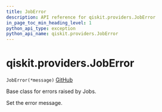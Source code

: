 ```yaml
---
title: JobError
description: API reference for qiskit.providers.JobError
in_page_toc_min_heading_level: 1
python_api_type: exception
python_api_name: qiskit.providers.JobError
---
```


# qiskit.providers.JobError

<span id="qiskit.providers.JobError" />

`JobError(*message)` [GitHub](https://github.com/qiskit/qiskit/tree/stable/0.21/qiskit/providers/exceptions.py "view source code")

Base class for errors raised by Jobs.

Set the error message.

